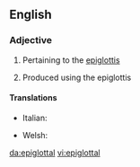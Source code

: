 ==English==

===Adjective===
{{en-adj|-}}

# Pertaining to the [[epiglottis]]
# {{label|en|phonetics}} Produced using the epiglottis

====Translations====
{{trans-top|pertaining to the epiglottis}}
* Italian: {{t|it|epiglottale}}
{{trans-mid}}
* Welsh: {{t|cy|ardafodol}}
{{trans-bottom}}

[[da:epiglottal]]
[[vi:epiglottal]]